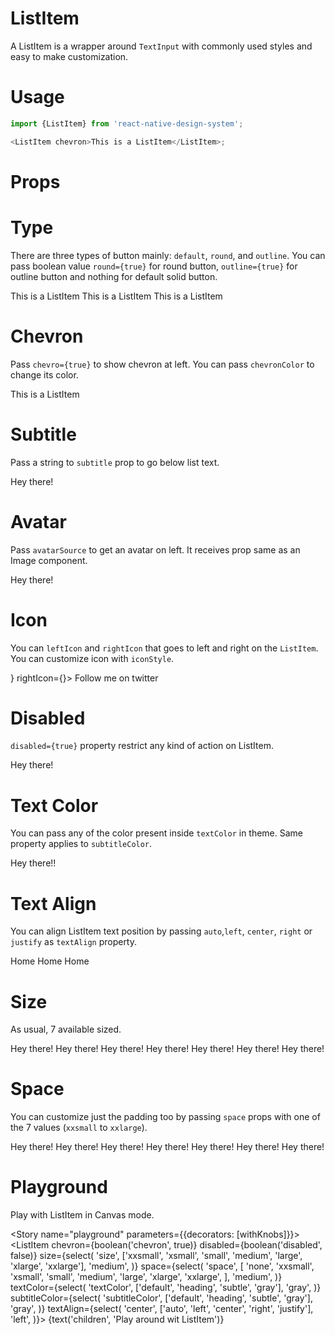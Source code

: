 
<Meta title="ListItem" component={ListItem} />

# ListItem

A ListItem is a wrapper around `TextInput` with commonly used styles and easy to make customization.

# Usage

```js
import {ListItem} from 'react-native-design-system';

<ListItem chevron>This is a ListItem</ListItem>;
```

# Props

<Props of={ListItem} />

# Type

There are three types of button mainly: `default`, `round`, and `outline`. You can pass boolean value `round={true}` for round button, `outline={true}` for outline button and nothing for default solid button.

<Preview>
  <Story name="type">
    <Stack>
      <ListItem>This is a ListItem</ListItem>
      <ListItem chevron>This is a ListItem</ListItem>
      <ListItem chevron subtitle="This is a subtitle">
        This is a ListItem
      </ListItem>
    </Stack>
  </Story>
</Preview>

# Chevron

Pass `chevro={true}` to show chevron at left. You can pass `chevronColor` to change its color.

<Preview>
  <Story name="chevron">
    <ListItem chevron>This is a ListItem</ListItem>
  </Story>
</Preview>

# Subtitle

Pass a string to `subtitle` prop to go below list text.

<Preview>
  <Story name="subtitle">
    <ListItem chevron subtitle="a generic subtitle">
      Hey there!
    </ListItem>
  </Story>
</Preview>

# Avatar

Pass `avatarSource` to get an avatar on left. It receives prop same as an Image component.

<Preview>
  <Story name="avatarSource">
    <ListItem
      chevron
      avatarSource={{uri: 'https://avatars.io/twitter/iamshadmirza'}}
      subtitle="a generic subtitle">
      Hey there!
    </ListItem>
  </Story>
</Preview>

# Icon

You can `leftIcon` and `rightIcon` that goes to left and right on the `ListItem`. You can customize icon with `iconStyle`.

<Preview>
  <Story name="icon">
    <ListItem
      chevron
      subtitle="@iamshadmirza"
      leftIcon={<Feather name="twitter" color="#333" size={24} />}
      rightIcon={<AntDesign name="adduser" color="#333" size={24} />}>
      Follow me on twitter
    </ListItem>
  </Story>
</Preview>

# Disabled

`disabled={true}` property restrict any kind of action on ListItem.

<Preview>
  <Story name="disabled">
    <ListItem chevron disabled subtitle="a generic subtitle">
      Hey there!
    </ListItem>
  </Story>
</Preview>

# Text Color

You can pass any of the color present inside `textColor` in theme. Same property applies to `subtitleColor`.

<Preview>
  <Story name="textColor">
    <ListItem chevron textColor="success" subtitle="a generic subtitle">
      Hey there!!
    </ListItem>
  </Story>
</Preview>

# Text Align

You can align ListItem text position by passing `auto`,`left`, `center`, `right` or `justify` as `textAlign` property.

<Preview>
  <Story name="textAlign">
    <Stack>
      <ListItem chevron textAlign="left">
        Home
      </ListItem>
      <ListItem chevron textAlign="center">
        Home
      </ListItem>
      <ListItem chevron textAlign="right">
        Home
      </ListItem>
    </Stack>
  </Story>
</Preview>

# Size

As usual, 7 available sized.

<Preview>
  <Story name="size">
    <Stack>
      <ListItem chevron size="xxsmall">
        Hey there!
      </ListItem>
      <ListItem chevron size="xsmall">
        Hey there!
      </ListItem>
      <ListItem chevron size="small">
        Hey there!
      </ListItem>
      <ListItem chevron size="medium">
        Hey there!
      </ListItem>
      <ListItem chevron size="large">
        Hey there!
      </ListItem>
      <ListItem chevron size="xlarge">
        Hey there!
      </ListItem>
      <ListItem chevron size="xxlarge">
        Hey there!
      </ListItem>
    </Stack>
  </Story>
</Preview>

# Space

You can customize just the padding too by passing `space` props with one of the 7 values (`xxsmall` to `xxlarge`).

<Preview>
  <Story name="space">
    <Stack>
      <ListItem chevron space="xxsmall">
        Hey there!
      </ListItem>
      <ListItem chevron space="xsmall">
        Hey there!
      </ListItem>
      <ListItem chevron space="small">
        Hey there!
      </ListItem>
      <ListItem chevron space="medium">
        Hey there!
      </ListItem>
      <ListItem chevron space="large">
        Hey there!
      </ListItem>
      <ListItem chevron space="xlarge">
        Hey there!
      </ListItem>
      <ListItem chevron space="xxlarge">
        Hey there!
      </ListItem>
    </Stack>
  </Story>
</Preview>

# Playground

Play with ListItem in Canvas mode.

<Story name="playground" parameters={{decorators: [withKnobs]}}>
  <ListItem
    chevron={boolean('chevron', true)}
    disabled={boolean('disabled', false)}
    size={select(
      'size',
      ['xxsmall', 'xsmall', 'small', 'medium', 'large', 'xlarge', 'xxlarge'],
      'medium',
    )}
    space={select(
      'space',
      [
        'none',
        'xxsmall',
        'xsmall',
        'small',
        'medium',
        'large',
        'xlarge',
        'xxlarge',
      ],
      'medium',
    )}
    textColor={select(
      'textColor',
      ['default', 'heading', 'subtle', 'gray'],
      'gray',
    )}
    subtitleColor={select(
      'subtitleColor',
      ['default', 'heading', 'subtle', 'gray'],
      'gray',
    )}
    textAlign={select(
      'center',
      ['auto', 'left', 'center', 'right', 'justify'],
      'left',
    )}>
    {text('children', 'Play around wit ListItem')}
  </ListItem>
</Story>
